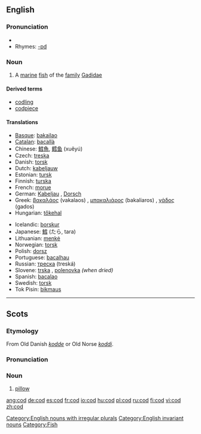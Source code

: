 {{see|COD}}
==English==

===Pronunciation===
*{{audio|en-us-cod.ogg|Audio (US)}}
*Rhymes: [[Rhymes:English:-ɒd|-ɒd]]

===Noun===
{{wikipedia}}
{{en-noun|cod}}

#A [[marine]] [[fish]] of the [[family]] [[Gadidae]]

====Derived terms====
*[[codling]]
*[[codpiece]]

====Translations====
{{top}}
*[[Basque]]: [[bakailao]]
*[[Catalan]]: [[bacallà]] {{m}}
*Chinese: [[鱈]][[魚]], [[鳕]][[鱼]] (xuěyú)
*Czech:  [[treska]] {{f}}
*Danish: [[torsk]] {{m}}
*Dutch: [[kabeljauw]] {{m}}
*Estonian: [[tursk]]
*Finnish: [[turska]] {{m}}
*French: [[morue]] {{m}}
*German: [[Kabeljau]] {{m}}, [[Dorsch]] {{m}}
*Greek: [[βακαλάος]] (vakalaos) {{m}}, [[μπακαλιάρος]] (bakaliaros) {{m}}, [[γάδος]] (gados) {{m}}
*Hungarian: [[tőkehal]]
{{mid}}
*Icelandic: [[þorskur]] {{m}}
*Japanese: [[鱈]] (たら, tara)
*Lithuanian: [[menkė]] {{f}}
*Norwegian: [[torsk]] {{m}}
*Polish: [[dorsz]] {{m}}
*Portuguese: [[bacalhau]] {{m}}
*Russian: [[треска]] (treská) {{f}}
*Slovene: [[trska]] {{f}}, [[polenovka]] {{f}} ''(when dried)''
*Spanish: [[bacalao]] {{m}}
*Swedish: [[torsk]] {{m}}
*Tok Pisin: [[bikmaus]]
{{bottom}}

[[Category:English nouns with irregular plurals]]
[[Category:English invariant nouns]]
[[Category:Fish]]

----

==Scots==
===Etymology===
From Old Danish ''[[kodde]]'' or Old Norse ''[[koddi]]''.

===Pronunciation===
{{IPA|/kɒd/}}

===Noun===
{{sco-noun}}

# [[pillow]]

[[ang:cod]]
[[de:cod]]
[[es:cod]]
[[fr:cod]]
[[io:cod]]
[[hu:cod]]
[[pl:cod]]
[[ru:cod]]
[[fi:cod]]
[[vi:cod]]
[[zh:cod]]